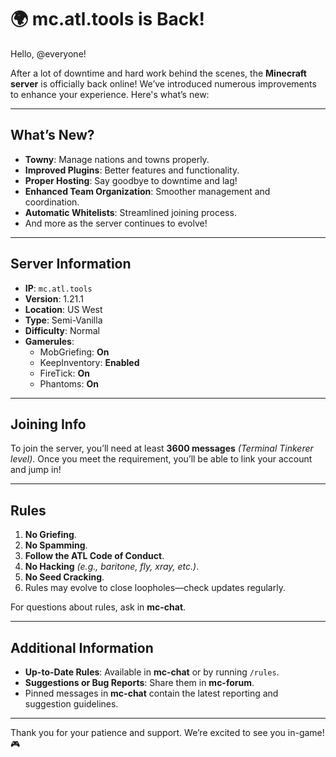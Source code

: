 # 🌍 **mc.atl.tools is Back!**  

Hello, @everyone!  

After a lot of downtime and hard work behind the scenes, the **Minecraft server** is officially back online! We’ve introduced numerous improvements to enhance your experience. Here's what’s new:

---

## **What’s New?**
- **Towny**: Manage nations and towns properly.  
- **Improved Plugins**: Better features and functionality.  
- **Proper Hosting**: Say goodbye to downtime and lag!  
- **Enhanced Team Organization**: Smoother management and coordination.  
- **Automatic Whitelists**: Streamlined joining process.  
- And more as the server continues to evolve!

---

## **Server Information**
- **IP**: `mc.atl.tools`  
- **Version**: 1.21.1  
- **Location**: US West  
- **Type**: Semi-Vanilla  
- **Difficulty**: Normal  
- **Gamerules**:  
  - MobGriefing: **On**  
  - KeepInventory: **Enabled**  
  - FireTick: **On**  
  - Phantoms: **On**  

---

## **Joining Info**
To join the server, you’ll need at least **3600 messages** *(Terminal Tinkerer level)*. Once you meet the requirement, you’ll be able to link your account and jump in!

---

## **Rules**
1. **No Griefing**.  
2. **No Spamming**.  
3. **Follow the ATL Code of Conduct**.  
4. **No Hacking** *(e.g., baritone, fly, xray, etc.)*.  
5. **No Seed Cracking**.  
6. Rules may evolve to close loopholes—check updates regularly.  

For questions about rules, ask in ⁠**mc-chat**.  

---

## **Additional Information**
- **Up-to-Date Rules**: Available in ⁠**mc-chat** or by running `/rules`.  
- **Suggestions or Bug Reports**: Share them in ⁠**mc-forum**.  
- Pinned messages in ⁠**mc-chat** contain the latest reporting and suggestion guidelines.  

---

Thank you for your patience and support. We’re excited to see you in-game! 🎮  
